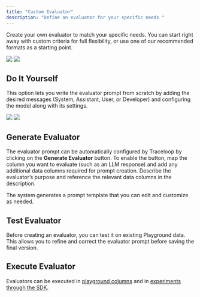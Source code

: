 ```yaml
---
title: "Custom Evaluator"
description: "Define an evaluator for your specific needs "
---
```


Create your own evaluator to match your specific needs. You can start right away with custom criteria for full flexibility, or use one of our recommended formats as a starting point.


<Frame>
  <img
    className="block dark:hidden"
    src="/img/playground/eval-custom-light.png"
  />
  <img className="hidden dark:block" src="/img/evaluator/eval-custom-dark.png" />
</Frame>

## Do It Yourself

This option lets you write the evaluator prompt from scratch by adding the desired messages (System, Assistant, User, or Developer) and configuring the model along with its settings.

<Frame>
  <img
    className="block dark:hidden"
    src="/img/playground/eval-do-it-yourself-light.png"
  />
  <img className="hidden dark:block" src="/img/evaluator/eval-do-it-yourself-dark.png" />
</Frame>

## Generate Evaluator

The evaluator prompt can be automatically configured by Traceloop by clicking on the **Generate Evaluator** button. 
To enable the button, map the column you want to evaluate (such as an LLM response) and add any additional data columns required for prompt creation. 
Describe the evaluator’s purpose and reference the relevant data columns in the description.

The system generates a prompt template that you can edit and customize as needed.


## Test Evaluator 

Before creating an evaluator, you can test it on existing Playground data. 
This allows you to refine and correct the evaluator prompt before saving the final version.

## Execute Evaluator

Evaluators can be executed in [playground columns](../playgrounds/columns/column-management) and in [experiments through the SDK](../experiments/running-from-code). 


